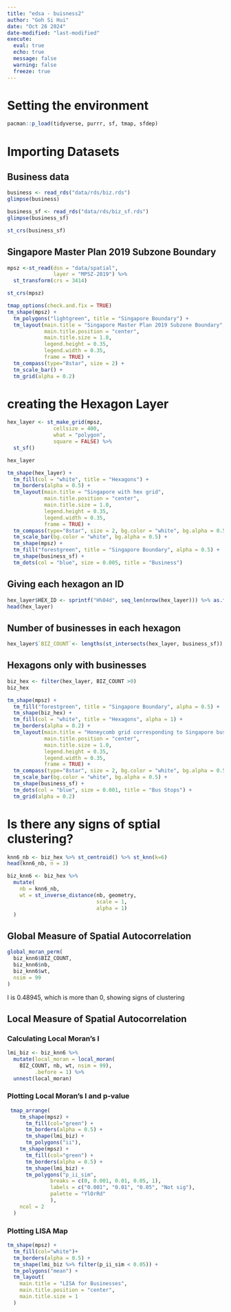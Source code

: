 ```yaml
---
title: "edsa - buisness2"
author: "Goh Si Hui"
date: "Oct 26 2024"
date-modified: "last-modified"
execute: 
  eval: true
  echo: true
  message: false
  warning: false
  freeze: true
---
```


# Setting the environment 
```r
pacman::p_load(tidyverse, purrr, sf, tmap, sfdep)
```

# Importing Datasets 

## Business data 
```r
business <- read_rds("data/rds/biz.rds")
glimpse(business)
```

```r
business_sf <- read_rds("data/rds/biz_sf.rds")
glimpse(business_sf)
```
```r
st_crs(business_sf)
```
## Singapore Master Plan 2019 Subzone Boundary
```r

mpsz <-st_read(dsn = "data/spatial",
               layer = "MPSZ-2019") %>% 
  st_transform(crs = 3414)

```

```r
st_crs(mpsz)
```
```r
tmap_options(check.and.fix = TRUE)
tm_shape(mpsz) +
  tm_polygons("lightgreen", title = "Singapore Boundary") +
  tm_layout(main.title = "Singapore Master Plan 2019 Subzone Boundary",
            main.title.position = "center",
            main.title.size = 1.0,
            legend.height = 0.35, 
            legend.width = 0.35,
            frame = TRUE) +
  tm_compass(type="8star", size = 2) +
  tm_scale_bar() +
  tm_grid(alpha = 0.2)

```
# creating the Hexagon Layer 

```r
hex_layer <- st_make_grid(mpsz,
               cellsize = 400,
               what = "polygon",
               square = FALSE) %>%
  st_sf() 

hex_layer

```

```r
tm_shape(hex_layer) +
  tm_fill(col = "white", title = "Hexagons") +
  tm_borders(alpha = 0.5) +
  tm_layout(main.title = "Singapore with hex grid",
            main.title.position = "center",
            main.title.size = 1.0,
            legend.height = 0.35, 
            legend.width = 0.35,
            frame = TRUE) +
  tm_compass(type="8star", size = 2, bg.color = "white", bg.alpha = 0.5) +
  tm_scale_bar(bg.color = "white", bg.alpha = 0.5) +
  tm_shape(mpsz) +
  tm_fill("forestgreen", title = "Singapore Boundary", alpha = 0.5) +
  tm_shape(business_sf) +
  tm_dots(col = "blue", size = 0.005, title = "Business")


```

## Giving each hexagon an ID 
```r
hex_layer$HEX_ID <- sprintf("H%04d", seq_len(nrow(hex_layer))) %>% as.factor()
head(hex_layer)
```

## Number of businesses in each hexagon 

```r
hex_layer$`BIZ_COUNT`<- lengths(st_intersects(hex_layer, business_sf))

```


## Hexagons only with businesses 

```r
biz_hex <- filter(hex_layer, BIZ_COUNT >0)
biz_hex
```

```r
tm_shape(mpsz) +
  tm_fill("forestgreen", title = "Singapore Boundary", alpha = 0.5) +
  tm_shape(biz_hex) +
  tm_fill(col = "white", title = "Hexagons", alpha = 1) +
  tm_borders(alpha = 0.2) +
  tm_layout(main.title = "Honeycomb grid corresponding to Singapore bus stops",
            main.title.position = "center",
            main.title.size = 1.0,
            legend.height = 0.35, 
            legend.width = 0.35,
            frame = TRUE) +
  tm_compass(type="8star", size = 2, bg.color = "white", bg.alpha = 0.5) +
  tm_scale_bar(bg.color = "white", bg.alpha = 0.5) +
  tm_shape(business_sf) +
  tm_dots(col = "blue", size = 0.001, title = "Bus Stops") +
  tm_grid(alpha = 0.2)
```




# Is there any signs of sptial clustering? 

```r

knn6_nb <- biz_hex %>% st_centroid() %>% st_knn(k=6)
head(knn6_nb, n = 3)

```

```r
biz_knn6 <- biz_hex %>%
  mutate(
    nb = knn6_nb,
    wt = st_inverse_distance(nb, geometry,
                             scale = 1,
                             alpha = 1)
  )

```

## Global Measure of Spatial Autocorrelation 

```r
global_moran_perm(
  biz_knn6$BIZ_COUNT,
  biz_knn6$nb,
  biz_knn6$wt,
  nsim = 99
)

```
I is 0.48945, which is more than 0, showing signs of clustering 

## Local  Measure of Spatial Autocorrelation 

### Calculating Local Moran's I 

```r
lmi_biz <- biz_knn6 %>% 
  mutate(local_moran = local_moran(
    BIZ_COUNT, nb, wt, nsim = 99),
         .before = 1) %>%
  unnest(local_moran)

```

### Plotting Local Moran's I and p-value 

```r

 tmap_arrange(
    tm_shape(mpsz) +
      tm_fill(col="green") +
      tm_borders(alpha = 0.5) +
      tm_shape(lmi_biz) +
      tm_polygons("ii"),
    tm_shape(mpsz) +
      tm_fill(col="green") +
      tm_borders(alpha = 0.5) +
      tm_shape(lmi_biz) +
      tm_polygons("p_ii_sim",
              breaks = c(0, 0.001, 0.01, 0.05, 1),
              labels = c("0.001", "0.01", "0.05", "Not sig"),
              palette = "YlOrRd"
              ),
    ncol = 2
  )


```


### Plotting LISA Map 

```r

tm_shape(mpsz) +
  tm_fill(col="white")+
  tm_borders(alpha = 0.5) +
  tm_shape(lmi_biz %>% filter(p_ii_sim < 0.05)) +
  tm_polygons("mean") + 
  tm_layout(
    main.title = "LISA for Businesses",
    main.title.position = "center",
    main.title.size = 1
  )

```



